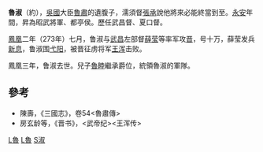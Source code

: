 '''魯淑'''（約{{bd|217年||274年||catIdx=L鲁}}），[[吳國|吳國]]大臣[[魯肅|魯肅]]的遺腹子，濡須督[[張承|張承]]說他將來必能終當到至。[[永安_(東吳)|永安]]年間，昇為昭武將軍、都亭侯。歷任武昌督、夏口督。

[[鳳凰|鳳凰]]二年（273年）七月，鲁淑与[[武昌|武昌]]左部督[[薛莹_(三国)|薛莹]]等率军攻[[西晋|晋]]，号十万，薛莹发兵[[新息|新息]]，鲁淑围[[弋阳|弋阳]]，被晋征虏将军[[王浑_(太原)|王浑]]击败。

鳳凰三年，鲁淑去世。兒子[[魯睦|魯睦]]繼承爵位，統領魯淑的軍隊。

== 參考 ==
*陳壽，《三國志》，卷54<魯肅傳>
*房玄龄等，《晋书》，<武帝纪><王浑传>
{{三國人物小作品}}
[[Category:東吳政治人物|L魯]]
[[Category:東吳列侯|L魯]]
[[Category:魯姓|S淑]]